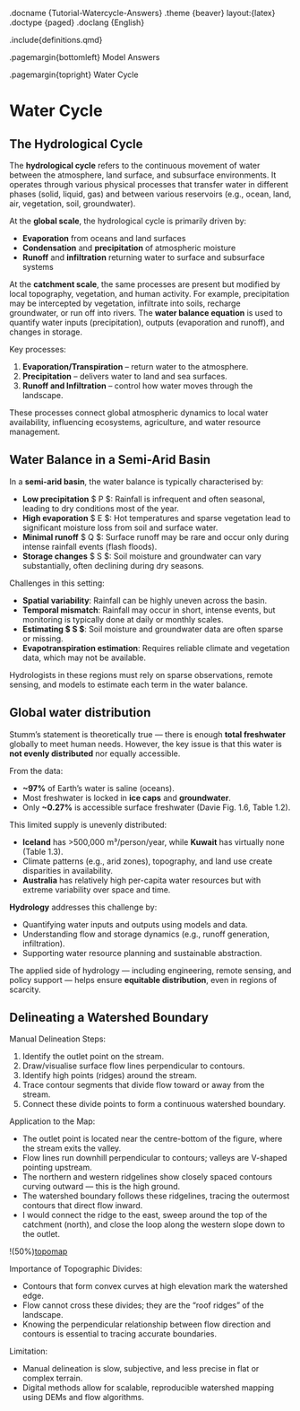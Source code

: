 .docname {Tutorial-Watercycle-Answers}
.theme {beaver} layout:{latex}
.doctype {paged}
.doclang {English}

.include{definitions.qmd}

.pagemargin{bottomleft}
    Model Answers

.pagemargin{topright}
    Water Cycle


# Water Cycle
## The Hydrological Cycle
The **hydrological cycle** refers to the continuous movement of water between the atmosphere, land surface, and subsurface environments. It operates through various physical processes that transfer water in different phases (solid, liquid, gas) and between various reservoirs (e.g., ocean, land, air, vegetation, soil, groundwater).

At the **global scale**, the hydrological cycle is primarily driven by:

- **Evaporation** from oceans and land surfaces
- **Condensation** and **precipitation** of atmospheric moisture
- **Runoff** and **infiltration** returning water to surface and subsurface systems

At the **catchment scale**, the same processes are present but modified by local topography, vegetation, and human activity. For example, precipitation may be intercepted by vegetation, infiltrate into soils, recharge groundwater, or run off into rivers. The **water balance equation** is used to quantify water inputs (precipitation), outputs (evaporation and runoff), and changes in storage.

Key processes:

1. **Evaporation/Transpiration** – return water to the atmosphere.
2. **Precipitation** – delivers water to land and sea surfaces.
3. **Runoff and Infiltration** – control how water moves through the landscape.

These processes connect global atmospheric dynamics to local water availability, influencing ecosystems, agriculture, and water resource management.

## Water Balance in a Semi-Arid Basin
In a **semi-arid basin**, the water balance is typically characterised by:

- **Low precipitation** $ P $: Rainfall is infrequent and often seasonal, leading to dry conditions most of the year.
- **High evaporation** $ E $: Hot temperatures and sparse vegetation lead to significant moisture loss from soil and surface water.
- **Minimal runoff** $ Q $: Surface runoff may be rare and occur only during intense rainfall events (flash floods).
- **Storage changes** $ \Delta S $: Soil moisture and groundwater can vary substantially, often declining during dry seasons.

Challenges in this setting:

- **Spatial variability**: Rainfall can be highly uneven across the basin.
- **Temporal mismatch**: Rainfall may occur in short, intense events, but monitoring is typically done at daily or monthly scales.
- **Estimating $ \Delta S $**: Soil moisture and groundwater data are often sparse or missing.
- **Evapotranspiration estimation**: Requires reliable climate and vegetation data, which may not be available.

Hydrologists in these regions must rely on sparse observations, remote sensing, and models to estimate each term in the water balance.

## Global water distribution
Stumm’s statement is theoretically true — there is enough **total freshwater** globally to meet human needs. However, the key issue is that this water is **not evenly distributed** nor equally accessible.

From the data:

- **\~97%** of Earth’s water is saline (oceans).
- Most freshwater is locked in **ice caps** and **groundwater**.
- Only **\~0.27%** is accessible surface freshwater (Davie Fig. 1.6, Table 1.2).

This limited supply is unevenly distributed:

- **Iceland** has >500,000 m³/person/year, while **Kuwait** has virtually none (Table 1.3).
- Climate patterns (e.g., arid zones), topography, and land use create disparities in availability.
- **Australia** has relatively high per-capita water resources but with extreme variability over space and time.

**Hydrology** addresses this challenge by:

- Quantifying water inputs and outputs using models and data.
- Understanding flow and storage dynamics (e.g., runoff generation, infiltration).
- Supporting water resource planning and sustainable abstraction.

The applied side of hydrology — including engineering, remote sensing, and policy support — helps ensure **equitable distribution**, even in regions of scarcity.

## Delineating a Watershed Boundary

Manual Delineation Steps:

1. Identify the outlet point on the stream.
2. Draw/visualise surface flow lines perpendicular to contours.
3. Identify high points (ridges) around the stream.
4. Trace contour segments that divide flow toward or away from the stream.
5. Connect these divide points to form a continuous watershed boundary.

Application to the Map:

* The outlet point is located near the centre-bottom of the figure, where the stream exits the valley.
* Flow lines run downhill perpendicular to contours; valleys are V-shaped pointing upstream.
* The northern and western ridgelines show closely spaced contours curving outward — this is the high ground.
* The watershed boundary follows these ridgelines, tracing the outermost contours that direct flow inward.
* I would connect the ridge to the east, sweep around the top of the catchment (north), and close the loop along the western slope down to the outlet.

!(50%)[topomap](image/tutorial_usgs_catchment_answer.png "A hypothetical topographic map of a catchment")

Importance of Topographic Divides:

* Contours that form convex curves at high elevation mark the watershed edge.
* Flow cannot cross these divides; they are the "roof ridges" of the landscape.
* Knowing the perpendicular relationship between flow direction and contours is essential to tracing accurate boundaries.

Limitation:

* Manual delineation is slow, subjective, and less precise in flat or complex terrain.
* Digital methods allow for scalable, reproducible watershed mapping using DEMs and flow algorithms.
